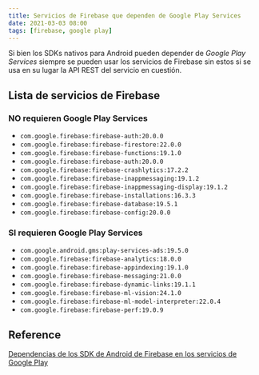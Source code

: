 ```yaml
---
title: Servicios de Firebase que dependen de Google Play Services
date: 2021-03-03 08:00
tags: [firebase, google play]
---
```


Si bien los SDKs nativos para Android pueden depender de _Google Play Services_ siempre se pueden usar los servicios de Firebase sin estos si se usa en su lugar la API REST del servicio en cuestión.

## Lista de servicios de Firebase

### NO requieren Google Play Services

* `com.google.firebase:firebase-auth:20.0.0`
* `com.google.firebase:firebase-firestore:22.0.0`
* `com.google.firebase:firebase-functions:19.1.0`
* `com.google.firebase:firebase-auth:20.0.0`
* `com.google.firebase:firebase-crashlytics:17.2.2`
* `com.google.firebase:firebase-inappmessaging:19.1.2`
* `com.google.firebase:firebase-inappmessaging-display:19.1.2`
* `com.google.firebase:firebase-installations:16.3.3`
* `com.google.firebase:firebase-database:19.5.1`
* `com.google.firebase:firebase-config:20.0.0`

### SI requieren Google Play Services

* `com.google.android.gms:play-services-ads:19.5.0`
* `com.google.firebase:firebase-analytics:18.0.0`
* `com.google.firebase:firebase-appindexing:19.1.0`
* `com.google.firebase:firebase-messaging:21.0.0`
* `com.google.firebase:firebase-dynamic-links:19.1.1`
* `com.google.firebase:firebase-ml-vision:24.1.0`
* `com.google.firebase:firebase-ml-model-interpreter:22.0.4`
* `com.google.firebase:firebase-perf:19.0.9`

## Reference

[Dependencias de los SDK de Android de Firebase en los servicios de Google Play](https://firebase.google.com/docs/android/android-play-services)
